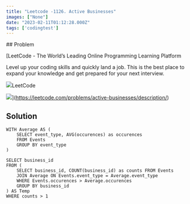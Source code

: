 ```yaml
---
title: "Leetcode -1126. Active Businesses"
images: ["None"]
date: "2023-02-11T01:12:28.000Z"
tags: ['codingtest']
---
```


<TOCInline toc={props.toc} asDisclosure />
## Problem

[LeetCode - The World’s Leading Online Programming Learning Platform

Level up your coding skills and quickly land a job. This is the best place to expand your knowledge and get prepared for your next interview.

![](https://leetcode.com/favicon.ico)LeetCode

![](https://leetcode.com/static/images/LeetCode_Sharing.png)](https://leetcode.com/problems/active-businesses/description/)

## Solution

```
WITH Average AS (
    SELECT event_type, AVG(occurences) as occurences
    FROM Events
    GROUP BY event_type
)

SELECT business_id
FROM (
    SELECT business_id, COUNT(business_id) as counts FROM Events
    JOIN Average ON Events.event_type = Average.event_type
    WHERE Events.occurences > Average.occurences
    GROUP BY business_id
) AS Temp
WHERE counts > 1
```
